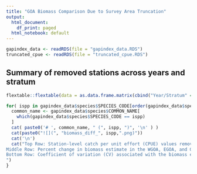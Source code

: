 ```yaml
---
title: "GOA Biomass Comparison Due to Survey Area Truncation"
output:
  html_document:
    df_print: paged
  html_notebook: default
---
```


```r
gapindex_data <- readRDS(file = "gapindex_data.RDS")
truncated_cpue <- readRDS(file = "truncated_cpue.RDS")
```

## Summary of removed stations across years and stratum
```r
flextable::flextable(data = as.data.frame.matrix(cbind("Year/Stratum" = paste(sort(unique(truncated_cpue$YEAR))), as.matrix(with(subset(truncated_cpue, SPECIES_CODE == 10110), table(YEAR, STRATUM)))) ))
```

```r
for( ispp in gapindex_data$species$SPECIES_CODE[order(gapindex_data$species$COMMON)] ) {
  common_name <- gapindex_data$species$COMMON_NAME[
    which(gapindex_data$species$SPECIES_CODE == ispp)
  ]
  cat( paste0('# ', common_name, " (", ispp, ")", '\n' ) ) 
  cat(paste0("![](", "biomass_diff_", ispp,".png)"))
  cat('\n')
  cat("Top Row: Station-level catch per unit effort (CPUE) values removed from the WGOA and EGOA. See the table at the top of the document for the number of stations removed per year for each affected strata.\n
Middle Row: Percent change in biomass estimate in the WGOA, EGOA, and Gulf of Alaska across three truncation scenarios (see legend). Solid horizontal lines are average percent changes across the time series. \n
Bottom Row: Coefficient of variation (CV) associated with the biomass estimate in the WGOA, EGOA, and Gulf of Alaska across three truncation scenarios (see legend). The gray line is the “baseline” CV with all stations and stratum areas unchanged.\n
")
}
```
